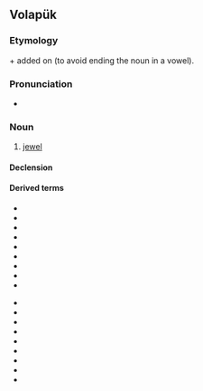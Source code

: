 ==Volapük==

===Etymology===
{{bor|vo|fr|bijou|gloss=jewel}} + {{m|vo|-t}} added on (to avoid ending the noun in a vowel).

===Pronunciation===
* {{IPA|[biˈʃut]|lang=vo}}

===Noun===
{{vo-noun}}

# [[jewel]]

====Declension====
{{vo-decl-noun}}

====Derived terms====
{{der-top}}
* {{l|vo|bijutakasät}}
* {{l|vo|bijutated}}
* {{l|vo|bijutavob}}
* {{l|vo|bijutahivoban}}
* {{l|vo|bijutajivoban}}
* {{l|vo|bijutavoban}}
* {{l|vo|bijutel|gloss=jeweller}}
* {{l|vo|bijutelik}}
* {{l|vo|bijutik}}
{{der-mid}}
* {{l|vo|bijutiselidöp}}
* {{l|vo|bijutül|gloss=jewellery}}
* {{l|vo|bijutülabogil}}
* {{l|vo|bijutülahitedan}}
* {{l|vo|bijutülajitedan}}
* {{l|vo|bijutülated}}
* {{l|vo|bijutülatedan}}
* {{l|vo|hibijutel}}
* {{l|vo|jibijutel}}
{{der-bottom}}
